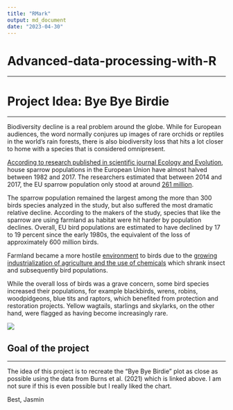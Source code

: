 ```yaml
---
title: "RMark"
output: md_document
date: "2023-04-30"
---
```


# Advanced-data-processing-with-R

------------------------------------------------------------------------

# Project Idea: Bye Bye Birdie

------------------------------------------------------------------------

Biodiversity decline is a real problem around the globe. While for European audiences, the word normally conjures up images of rare orchids or reptiles in the world's rain forests, there is also biodiversity loss that hits a lot closer to home with a species that is considered omnipresent.

[According to research published in scientific journal Ecology and Evolution](https://onlinelibrary.wiley.com/doi/full/10.1002/ece3.8282), house sparrow populations in the European Union have almost halved between 1982 and 2017. The researchers estimated that between 2014 and 2017, the EU sparrow population only stood at around [261 million](https://zenodo.org/record/5544548#.ZFkcpi9n6x_).

The sparrow population remained the largest among the more than 300 birds species analyzed in the study, but also suffered the most dramatic relative decline. According to the makers of the study, species that like the sparrow are using farmland as habitat were hit harder by population declines. Overall, EU bird populations are estimated to have declined by 17 to 19 percent since the early 1980s, the equivalent of the loss of approximately 600 million birds.

Farmland became a more hostile [environment](https://www.statista.com/topics/4739/environmental-pollution/#topicOverview) to birds due to the [growing industrialization of agriculture and the use of chemicals](https://www.theguardian.com/environment/2021/nov/16/house-sparrow-population-in-europe-drops-by-247m) which shrank insect and subsequently bird populations.

While the overall loss of birds was a grave concern, some bird species increased their populations, for example blackbirds, wrens, robins, woodpidgeons, blue tits and raptors, which benefited from protection and restoration projects. Yellow wagtails, starlings and skylarks, on the other hand, were flagged as having become increasingly rare.


![](images/byebyebirdie.jpeg)

## Goal of the project

------------------------------------------------------------------------

The idea of this project is to recreate the "Bye Bye Birdie" plot as close as possible using the data from Burns et al. (2021) which is linked above. I am not sure if this is even possible but I really liked the chart.

Best, Jasmin
